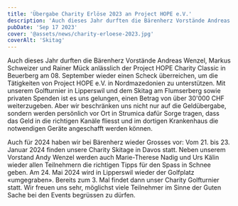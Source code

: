 ```yaml
---
title: 'Übergabe Charity Erlöse 2023 an Project HOPE e.V.'
description: 'Auch dieses Jahr durften die Bärenherz Vorstände Andreas Wenzel, Markus Schweizer und Rainer Mück anlässlich der Project HOPE Charity Classic in Beuerberg am 08. September wieder einen Scheck überreichen, um die Tätigkeiten von Project HOPE e.V. in Nordmazedonien zu unterstützen. '
pubDate: 'Sep 17 2023'
cover: '@assets/news/charity-erloese-2023.jpg'
coverAlt: 'Skitag'
---
```


Auch dieses Jahr durften die Bärenherz Vorstände Andreas Wenzel, Markus Schweizer und Rainer Mück anlässlich der Project HOPE Charity Classic in Beuerberg am 08. September wieder einen Scheck überreichen, um die Tätigkeiten von Project HOPE e.V. in Nordmazedonien zu unterstützen. Mit unserem Golfturnier in Lipperswil und dem Skitag am Flumserberg sowie privaten Spenden ist es uns gelungen, einen Betrag von über 30'000 CHF weiterzugeben. Aber wir beschränken uns nicht nur auf die Geldübergabe, sondern werden persönlich vor Ort in Strumica dafür Sorge tragen, dass das Geld in die richtigen Kanäle fliesst und im dortigen Krankenhaus die notwendigen Geräte angeschafft werden können.

Auch für 2024 haben wir bei Bärenherz wieder Grosses vor: Vom 21. bis 23. Januar 2024 finden unsere Charity Skitage in Davos statt. Neben unserem Vorstand Andy Wenzel werden auch Marie-Therese Nadig und Urs Kälin wieder allen Teilnehmern die richtigen Tipps für den Spass in Schnee geben. Am 24. Mai 2024 wird in Lipperswil wieder der Golfplatz «umgegraben». Bereits zum 3. Mal findet dann unser Charity Golfturnier statt. Wir freuen uns sehr, möglichst viele Teilnehmer im Sinne der Guten Sache bei den Events begrüssen zu dürfen.
